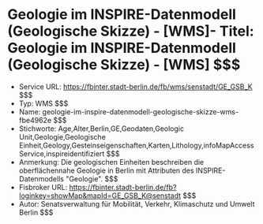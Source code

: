 # Geologie im INSPIRE-Datenmodell (Geologische Skizze) - [WMS]- Titel: Geologie im INSPIRE-Datenmodell (Geologische Skizze) - [WMS] $$$
- Service URL: https://fbinter.stadt-berlin.de/fb/wms/senstadt/GE_GSB_K $$$
- Typ: WMS $$$
- Name: geologie-im-inspire-datenmodell-geologische-skizze-wms-fbe4962e $$$
- Stichworte: Age,Alter,Berlin,GE,Geodaten,Geologic Unit,Geologie,Geologische Einheit,Geology,Gesteinseigenschaften,Karten,Lithology,infoMapAccessService,inspireidentifiziert $$$
- Anmerkung: Die geologischen Einheiten beschreiben die oberflächennahe Geologie in Berlin mit Attributen des INSPIRE-Datenmodells "Geologie". $$$
- Fisbroker URL: https://fbinter.stadt-berlin.de/fb?loginkey=showMap&mapId=GE_GSB_K@senstadt $$$
- Autor: Senatsverwaltung für Mobilität, Verkehr, Klimaschutz und Umwelt Berlin $$$
